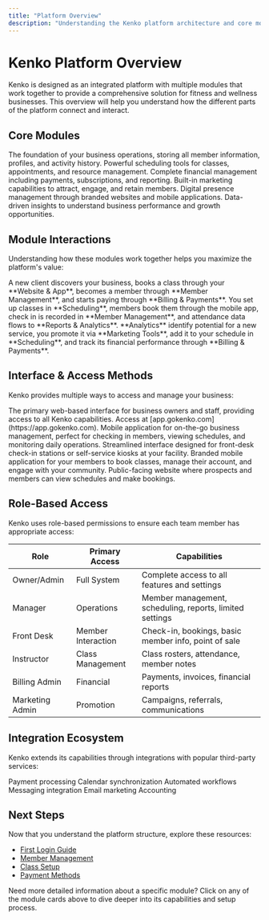 ```yaml
---
title: "Platform Overview"
description: "Understanding the Kenko platform architecture and core modules"
---
```


# Kenko Platform Overview

Kenko is designed as an integrated platform with multiple modules that work together to provide a comprehensive solution for fitness and wellness businesses. This overview will help you understand how the different parts of the platform connect and interact.

## Core Modules

<CardGroup cols="2">
  <Card title="Member Management" icon="users" href="../../member-management/member-profiles">
    The foundation of your business operations, storing all member information, profiles, and activity history.
  </Card>
  <Card title="Scheduling & Classes" icon="calendar" href="../../scheduling/class-setup">
    Powerful scheduling tools for classes, appointments, and resource management.
  </Card>
  <Card title="Billing & Payments" icon="credit-card" href="../../billing/payment-methods">
    Complete financial management including payments, subscriptions, and reporting.
  </Card>
  <Card title="Marketing Tools" icon="bullhorn" href="../../marketing/campaigns">
    Built-in marketing capabilities to attract, engage, and retain members.
  </Card>
  <Card title="Website & App" icon="desktop" href="../../website/branded-app">
    Digital presence management through branded websites and mobile applications.
  </Card>
  <Card title="Reports & Analytics" icon="chart-line" href="../../analytics/business-dashboard">
    Data-driven insights to understand business performance and growth opportunities.
  </Card>
</CardGroup>

## Module Interactions

Understanding how these modules work together helps you maximize the platform's value:

<Steps>
  <Step title="Member Journey">
    A new client discovers your business, books a class through your **Website & App**, becomes a member through **Member Management**, and starts paying through **Billing & Payments**.
  </Step>
  <Step title="Operational Flow">
    You set up classes in **Scheduling**, members book them through the mobile app, check in is recorded in **Member Management**, and attendance data flows to **Reports & Analytics**.
  </Step>
  <Step title="Business Growth">
    **Analytics** identify potential for a new service, you promote it via **Marketing Tools**, add it to your schedule in **Scheduling**, and track its financial performance through **Billing & Payments**.
  </Step>
</Steps>

## Interface & Access Methods

Kenko provides multiple ways to access and manage your business:

<AccordionGroup>
  <Accordion title="Admin Dashboard" icon="desktop">
    The primary web-based interface for business owners and staff, providing access to all Kenko capabilities. Access at [app.gokenko.com](https://app.gokenko.com).
  </Accordion>
  <Accordion title="Business App" icon="mobile-alt">
    Mobile application for on-the-go business management, perfect for checking in members, viewing schedules, and monitoring daily operations.
  </Accordion>
  <Accordion title="Kiosk Mode" icon="tablet-alt">
    Streamlined interface designed for front-desk check-in stations or self-service kiosks at your facility.
  </Accordion>
  <Accordion title="Member App" icon="mobile">
    Branded mobile application for your members to book classes, manage their account, and engage with your community.
  </Accordion>
  <Accordion title="Booking Website" icon="globe">
    Public-facing website where prospects and members can view schedules and make bookings.
  </Accordion>
</AccordionGroup>

## Role-Based Access

Kenko uses role-based permissions to ensure each team member has appropriate access:

| Role            | Primary Access     | Capabilities                                             |
| --------------- | ------------------ | -------------------------------------------------------- |
| Owner/Admin     | Full System        | Complete access to all features and settings             |
| Manager         | Operations         | Member management, scheduling, reports, limited settings |
| Front Desk      | Member Interaction | Check-in, bookings, basic member info, point of sale     |
| Instructor      | Class Management   | Class rosters, attendance, member notes                  |
| Billing Admin   | Financial          | Payments, invoices, financial reports                    |
| Marketing Admin | Promotion          | Campaigns, referrals, communications                     |

## Integration Ecosystem

Kenko extends its capabilities through integrations with popular third-party services:

<CardGroup cols="3">
  <Card title="Stripe" icon="credit-card">
    Payment processing
  </Card>
  <Card title="Google Calendar" icon="calendar">
    Calendar synchronization
  </Card>
  <Card title="Zapier" icon="plug">
    Automated workflows
  </Card>
  <Card title="WhatsApp" icon="comment">
    Messaging integration
  </Card>
  <Card title="Mailchimp" icon="envelope">
    Email marketing
  </Card>
  <Card title="QuickBooks" icon="file-invoice-dollar">
    Accounting
  </Card>
</CardGroup>

## Next Steps

Now that you understand the platform structure, explore these resources:

- [First Login Guide](../first-login)
- [Member Management](../../member-management/member-profiles)
- [Class Setup](../../scheduling/class-setup)
- [Payment Methods](../../billing/payment-methods)

<Note>
  Need more detailed information about a specific module? Click on any of the module cards above to dive deeper into its capabilities and setup process.
</Note>